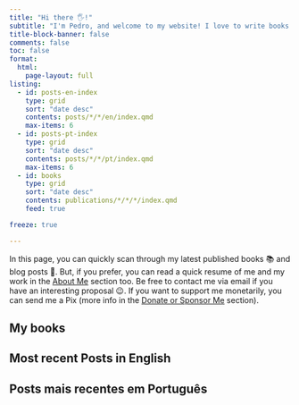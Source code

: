 ---
title: "Hi there 🖐️!"
subtitle: "I'm Pedro, and welcome to my website! I love to write books about programming, and to develop open-source software"
title-block-banner: false
comments: false 
toc: false
format:
  html:
    page-layout: full
listing:
  - id: posts-en-index
    type: grid
    sort: "date desc"
    contents: posts/*/*/en/index.qmd
    max-items: 6
  - id: posts-pt-index
    type: grid
    sort: "date desc"
    contents: posts/*/*/pt/index.qmd
    max-items: 6
  - id: books
    type: grid
    sort: "date desc"
    contents: publications/*/*/*/index.qmd
    feed: true

freeze: true

---

In this page, you can quickly scan through my latest published books 📚 and blog posts 📌. But, if you prefer, you can read a quick resume of me and my work in the [About Me](about.qmd) section too. Be free to contact me via email if you have an interesting proposal 😉. If you want to support me monetarily, you can send me a Pix (more info in the [Donate or Sponsor Me](donate.qmd) section).

## My books

::: {#books}
:::

## Most recent Posts in English

::: {#posts-en-index}
:::

## Posts mais recentes em Português

::: {#posts-pt-index}
:::





